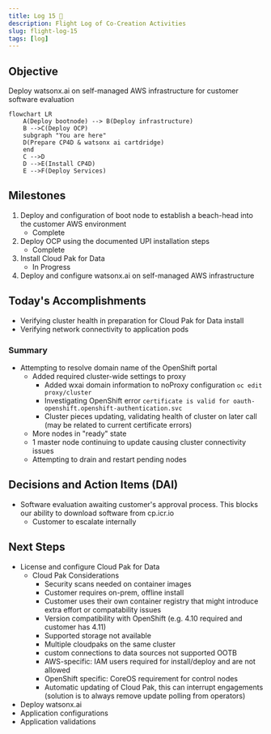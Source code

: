 ```yaml
---
title: Log 15 🛫
description: Flight Log of Co-Creation Activities
slug: flight-log-15
tags: [log]
---
```


## Objective
Deploy watsonx.ai on self-managed AWS infrastructure for customer software evaluation

```mermaid
flowchart LR
    A(Deploy bootnode) --> B(Deploy infrastructure)
    B -->C(Deploy OCP)
    subgraph "You are here"
    D(Prepare CP4D & watsonx ai cartdridge)
    end
    C -->D
    D -->E(Install CP4D)
    E -->F(Deploy Services)
```

## Milestones
1. Deploy and configuration of boot node to establish a beach-head into the customer AWS environment
    - Complete
2. Deploy OCP using the documented UPI installation steps
    - Complete
3. Install Cloud Pak for Data
    - In Progress
4. Deploy and configure watsonx.ai on self-managed AWS infrastructure

## Today's Accomplishments
- Verifying cluster health in preparation for Cloud Pak for Data install
- Verifying network connectivity to application pods

### Summary
- Attempting to resolve domain name of the OpenShift portal
    - Added required cluster-wide settings to proxy
        - Added wxai domain information to noProxy configuration `oc edit proxy/cluster`
        - Investigating OpenShift error `certificate is valid for oauth-openshift.openshift-authentication.svc`
        - Cluster pieces updating, validating health of cluster on later call (may be related to current certificate errors)
    - More nodes in "ready" state
    - 1 master node continuing to update causing cluster connectivity issues
    - Attempting to drain and restart pending nodes

## Decisions and Action Items (DAI)
- Software evaluation awaiting customer's approval process. This blocks our ability to download software from cp.icr.io
    - Customer to escalate internally

## Next Steps
- License and configure Cloud Pak for Data
    - Cloud Pak Considerations
        - Security scans needed on container images 
        - Customer requires on-prem, offline install
        - Customer uses their own container registry that might introduce extra effort or compatability issues 
        - Version compatibility with OpenShift (e.g. 4.10 required and customer has 4.11) 
        - Supported storage not available 
        - Multiple cloudpaks on the same cluster 
        - custom connections to data sources not supported OOTB 
        - AWS-specific: IAM users required for install/deploy and are not allowed 
        - OpenShift specific: CoreOS requirement for control nodes 
        - Automatic updating of Cloud Pak, this can interrupt engagements (solution is to always remove update polling from operators)
- Deploy watsonx.ai
- Application configurations
- Application validations